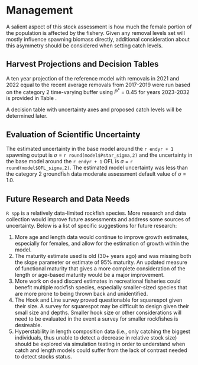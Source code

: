 # Management 

A salient aspect of this stock assessment is how much the female portion of the population is affected by the fishery. Given any removal levels set will mostly influence spawning biomass directly, additional consideration about this asymmetry should be considered when setting catch levels.

## Harvest Projections and Decision Tables

A ten year projection of the reference model with removals in 2021 and 2022 equal to the recent average removals from 2017-2019 were run based on the category 2 time-varying buffer using $P^*$ = 0.45 for years 2023-2032 is provided in Table \ref{tab:project}.

A decision table with uncertainty axes and proposed catch levels will be determined later.

## Evaluation of Scientific Uncertainty

The estimated uncertainty in the base model around the `r endyr + 1` spawning output is $\sigma$ = `r round(model$Pstar_sigma,2)` and the uncertainty in the base model around the `r endyr + 1` OFL is $\sigma$ = `r round(model$OFL_sigma,2)`. The estimated model uncertainty was less than the category 2 groundfish data moderate assessment default value of  $\sigma$ = 1.0. 

## Future Research and Data Needs

`R spp` is a relatively data-limited rockfish species. More research and data collection would improve future assessments and address some sources of uncertainty. Below is a list of specific suggestions for future research:

1. More age and length data would continue to improve growth estimates, especially for females, and allow for the estimation of growth within the model. 
2. The maturity estimate used is old (30+ years ago) and was missing both the slope parameter or estimate of 95% maturity. An updated measure of functional maturity that gives a more complete consideration of the length or age-based maturity would be a major improvement. 
3. More work on dead discard estimates in recreational fisheries could benefit multiple rockfish species, especially smaller-sized species that are more prone to being thrown back and unidentified. 
4. The Hook and Line survey proved questionable for squarespot given their size. A survey for squarespot may be difficult to design given their small size and depths. Smaller hook size or other considerations will need to be evaluated in the event a survey for smaller rockfishes is desireable.
5. Hyperstability in length composition data (i.e., only catching the biggest individuals, thus unable to detect a decrease in relative stock size) should be explored via simulation testing in order to understand when catch and length models could suffer from the lack of contrast needed to detect stocks status.

